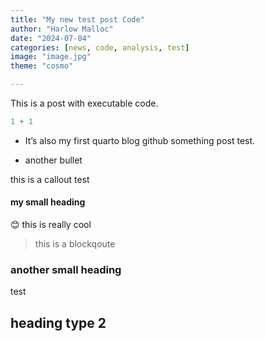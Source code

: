 ```yaml
---
title: "My new test post Code"
author: "Harlow Malloc"
date: "2024-07-04"
categories: [news, code, analysis, test]
image: "image.jpg"
theme: "cosmo"

---
```


This is a post with executable code.

```r
1 + 1
```

-   It's also my first quarto blog github something post test.

-   another bullet

::: callout-note
this is a callout test
:::

#### my small heading

😊 this is really cool

> this is a blockqoute

### another small heading

test

## heading type 2
